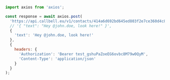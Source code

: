 ```js
import axios from 'axios';

const response = await axios.post(
  'https://api.callbell.eu/v1/contacts/414a6d692bd645ed803f2e7ce360d4c8/conversation/note',
  // '{ "text": "Hey @john.doe, look here!" }',
  {
    'text': 'Hey @john.doe, look here!'
  },
  {
    headers: {
      'Authorization': 'Bearer test_gshuPaZoeEG6ovbc8M79w0QyM',
      'Content-Type': 'application/json'
    }
  }
);

```